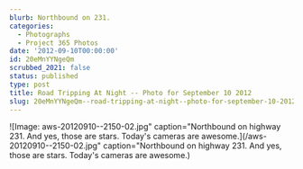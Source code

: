 ```yaml
---
blurb: Northbound on 231.
categories:
  - Photographs
  - Project 365 Photos
date: '2012-09-10T00:00:00'
id: 20eMnYYNgeQm
scrubbed_2021: false
status: published
type: post
title: Road Tripping At Night -- Photo for September 10 2012
slug: 20eMnYYNgeQm--road-tripping-at-night--photo-for-september-10-2012
---
```


![Image: aws-20120910--2150-02.jpg" caption="Northbound on highway 231. And yes, those are stars. Today's cameras are awesome.](/aws-20120910--2150-02.jpg" caption="Northbound on highway 231. And yes, those are stars. Today's cameras are awesome.)
